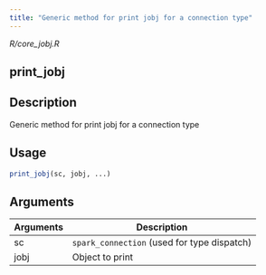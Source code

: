 ```yaml
---
title: "Generic method for print jobj for a connection type"
---
```


*R/core_jobj.R*

## print_jobj

## Description
Generic method for print jobj for a connection type 


## Usage
```r
print_jobj(sc, jobj, ...) 
```

## Arguments
|Arguments|Description|
|---|---|
| sc | `spark_connection` (used for type dispatch) |
| jobj | Object to print |







